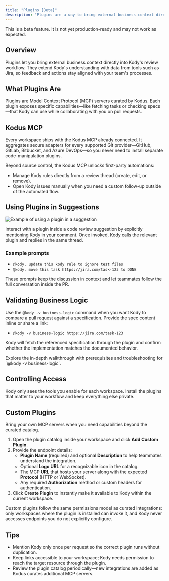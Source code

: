 ```yaml
---
title: "Plugins [Beta]"
description: "Plugins are a way to bring external business context directly into Kody's review workflow."
---
```


<Callout icon="alien" iconType="regular">This is a beta feature. It is not yet production-ready and may not work as expected.</Callout>

## Overview

Plugins let you bring external business context directly into Kody's review workflow. They extend Kody's understanding with data from tools such as Jira, so feedback and actions stay aligned with your team's processes.

## What Plugins Are

Plugins are Model Context Protocol (MCP) servers curated by Kodus. Each plugin exposes specific capabilities—like fetching tasks or checking specs—that Kody can use while collaborating with you on pull requests.

## Kodus MCP

Every workspace ships with the Kodus MCP already connected. It aggregates secure adapters for every supported Git provider—GitHub, GitLab, Bitbucket, and Azure DevOps—so you never need to install separate code-manipulation plugins.

Beyond source control, the Kodus MCP unlocks first-party automations:

- Manage Kody rules directly from a review thread (create, edit, or remove).
- Open Kody issues manually when you need a custom follow-up outside of the automated flow.

## Using Plugins in Suggestions

<img src="https://kodus.io/wp-content/uploads/2025/10/comment-mcp.gif" alt="Example of using a plugin in a suggestion" />


Interact with a plugin inside a code review suggestion by explicitly mentioning Kody in your comment. Once invoked, Kody calls the relevant plugin and replies in the same thread.

### Example prompts

- `@kody, update this kody rule to ignore test files`
- `@kody, move this task https://jira.com/task-123 to DONE`

These prompts keep the discussion in context and let teammates follow the full conversation inside the PR.

## Validating Business Logic

Use the `@kody -v business-logic` command when you want Kody to compare a pull request against a specification. Provide the spec content inline or share a link:

- `@kody -v business-logic https://jira.com/task-123`

Kody will fetch the referenced specification through the plugin and confirm whether the implementation matches the documented behavior.

<Card title="Business Logic Validation Guide" icon="shield-check" href="/how_to_use/en/code_review/business_logic_validation">
    Explore the in-depth walkthrough with prerequisites and troubleshooting for `@kody -v business-logic`.
</Card>

## Controlling Access

Kody only sees the tools you enable for each workspace. Install the plugins that matter to your workflow and keep everything else private.

## Custom Plugins

Bring your own MCP servers when you need capabilities beyond the curated catalog.

1. Open the plugin catalog inside your workspace and click **Add Custom Plugin**.
2. Provide the endpoint details:
   - **Plugin Name** (required) and optional **Description** to help teammates understand the integration.
   - Optional **Logo URL** for a recognizable icon in the catalog.
   - The MCP **URL** that hosts your server along with the expected **Protocol** (HTTP or WebSocket).
   - Any required **Authorization** method or custom headers for authentication.
3. Click **Create Plugin** to instantly make it available to Kody within the current workspace.

Custom plugins follow the same permissions model as curated integrations: only workspaces where the plugin is installed can invoke it, and Kody never accesses endpoints you do not explicitly configure.

## Tips

- Mention Kody only once per request so the correct plugin runs without duplication.
- Keep links accessible to your workspace; Kody needs permission to reach the target resource through the plugin.
- Review the plugin catalog periodically—new integrations are added as Kodus curates additional MCP servers.
